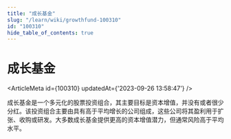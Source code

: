 ```yaml
---
title: "成长基金"
slug: "/learn/wiki/growthfund-100310"
id: "100310"
hide_table_of_contents: true
---
```



# 成长基金

<ArticleMeta id={100310} updatedAt={'2023-09-26 13:58:47'} />
<div className='border-solid border-b border-t-0 my-4 border-[var(--ifm-color-gray-300)]' />

成长基金是一个多元化的股票投资组合，其主要目标是资本增值，并没有或者很少分红。该投资组合主要由具有高于平均增长的公司组成，这些公司将其盈利用于扩张、收购或研发。大多数成长基金提供更高的资本增值潜力，但通常风险高于平均水平。
